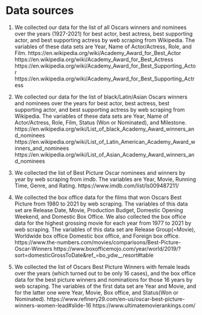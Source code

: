 # Data sources

1. We collected our data for the list of all Oscars winners and nominees over the years (1927-2021) for best actor, best actress, best supporting actor, and best supporting actress by web scraping from Wikipedia.
The variables of these data sets are Year, Name of Actor/Actress, Role, and Film.
https://en.wikipedia.org/wiki/Academy_Award_for_Best_Actor
https://en.wikipedia.org/wiki/Academy_Award_for_Best_Actress
https://en.wikipedia.org/wiki/Academy_Award_for_Best_Supporting_Actor
https://en.wikipedia.org/wiki/Academy_Award_for_Best_Supporting_Actress


2. We collected our data for the list of black/Latin/Asian Oscars winners and nominees over the years for best actor, best actress, best supporting actor, and best supporting actress by web scraping from Wikipedia.
The variables of these data sets are Year, Name of Actor/Actress, Role, Film, Status (Won or Nominated), and Milestone.
https://en.wikipedia.org/wiki/List_of_black_Academy_Award_winners_and_nominees
https://en.wikipedia.org/wiki/List_of_Latin_American_Academy_Award_winners_and_nominees
https://en.wikipedia.org/wiki/List_of_Asian_Academy_Award_winners_and_nominees


3. We collected the list of Best Picture Oscar nominees and winners by year by web scraping from imdb. The variables are Year, Movie, Running Time, Genre, and Rating.
https://www.imdb.com/list/ls009487211/


4. We collected the box office data for the films that won Oscars Best Picture from 1980 to 2021 by web scraping. The variables of this data set are Release Date, Movie, Production Budget, Domestic Opening Weekend, and Domestic Box Office. We also collected the box office data for the highest grossing movie for each year from 1977 to 2021 by web scraping. The variables of this data set are Release Group(=Movie), Worldwide box office Domestic box office, and Foreign box office.
https://www.the-numbers.com/movies/comparisons/Best-Picture-Oscar-Winners
https://www.boxofficemojo.com/year/world/2019/?sort=domesticGrossToDate&ref_=bo_ydw__resort#table


5. We collected the list of Oscars Best Picture Winners with female leads over the years (which turned out to be only 16 cases), and the box office data for the best picture winners and nominations for those 16 years by web scraping. The variables of the first data set are Year and Movie, and for the latter one were Year, Movie, Box office, and Status(Won or Nominated).
https://www.refinery29.com/en-us/oscar-best-picture-winners-women-lead#slide-16
https://www.ultimatemovierankings.com/



